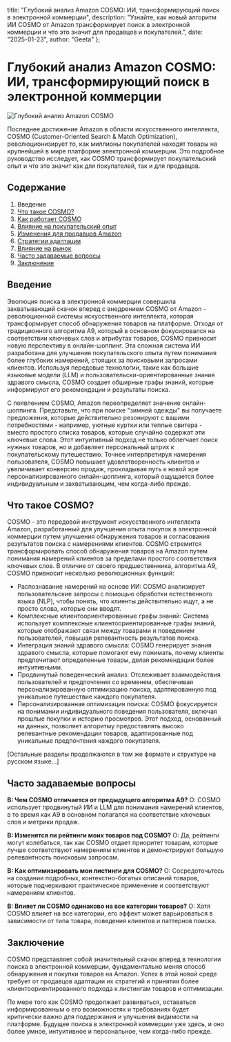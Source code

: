   title: "Глубокий анализ Amazon COSMO: ИИ, трансформирующий поиск в электронной коммерции",
  description: "Узнайте, как новый алгоритм ИИ COSMO от Amazon трансформирует поиск в электронной коммерции и что это значит для продавцов и покупателей.",
  date: "2025-01-23",
  author: "Geeta"
};

# Глубокий анализ Amazon COSMO: ИИ, трансформирующий поиск в электронной коммерции

![Глубокий анализ Amazon COSMO](/images/blog/amazon-cosmo-deep-dive.jpeg)

Последнее достижение Amazon в области искусственного интеллекта, COSMO (Customer-Oriented Search & Match Optimization), революционизирует то, как миллионы покупателей находят товары на крупнейшей в мире платформе электронной коммерции. Это подробное руководство исследует, как COSMO трансформирует покупательский опыт и что это значит как для покупателей, так и для продавцов.

## Содержание

1. Введение
2. [Что такое COSMO?](#что-такое-cosmo)
3. [Как работает COSMO](#как-работает-cosmo)
4. [Влияние на покупательский опыт](#влияние-на-покупательский-опыт)
5. [Изменения для продавцов Amazon](#изменения-для-продавцов-amazon)
6. [Стратегии адаптации](#стратегии-адаптации)
7. [Влияние на рынок](#влияние-на-рынок)
8. [Часто задаваемые вопросы](#часто-задаваемые-вопросы)
9. [Заключение](#заключение)

## Введение

Эволюция поиска в электронной коммерции совершила захватывающий скачок вперед с внедрением COSMO от Amazon - революционной системы искусственного интеллекта, которая трансформирует способ обнаружения товаров на платформе. Отходя от традиционного алгоритма A9, который в основном фокусировался на соответствии ключевых слов и атрибутах товаров, COSMO привносит новую перспективу в онлайн-шоппинг. Эта сложная система ИИ разработана для улучшения покупательского опыта путем понимания более глубоких намерений, стоящих за поисковыми запросами клиентов. Используя передовые технологии, такие как большие языковые модели (LLM) и пользовательски-ориентированные знания здравого смысла, COSMO создает обширные графы знаний, которые информируют его рекомендации и результаты поиска.

С появлением COSMO, Amazon переопределяет значение онлайн-шоппинга. Представьте, что при поиске "зимней одежды" вы получаете предложения, которые действительно резонируют с вашими потребностями - например, уютные куртки или теплые свитера - вместо простого списка товаров, которые случайно содержат эти ключевые слова. Этот интуитивный подход не только облегчает поиск нужных товаров, но и добавляет персональный штрих к покупательскому путешествию. Точнее интерпретируя намерения пользователя, COSMO повышает удовлетворенность клиентов и увеличивает конверсию продаж, прокладывая путь к новой эре персонализированного онлайн-шоппинга, который ощущается более индивидуальным и захватывающим, чем когда-либо прежде.

## Что такое COSMO?

COSMO - это передовой инструмент искусственного интеллекта Amazon, разработанный для улучшения опыта покупок в электронной коммерции путем улучшения обнаружения товаров и согласования результатов поиска с намерениями клиентов. COSMO стремится трансформировать способ обнаружения товаров на Amazon путем понимания намерений клиентов за пределами простого соответствия ключевых слов. В отличие от своего предшественника, алгоритма A9, COSMO привносит несколько революционных функций:

- Распознавание намерений на основе ИИ: COSMO анализирует пользовательские запросы с помощью обработки естественного языка (NLP), чтобы понять, что клиенты действительно ищут, а не просто слова, которые они вводят.
- Комплексные клиентоориентированные графы знаний: Система использует комплексные клиентоориентированные графы знаний, которые отображают связи между товарами и поведением пользователей, повышая релевантность результатов поиска.
- Интеграция знаний здравого смысла: COSMO генерирует знания здравого смысла, которые помогают ему понимать, почему клиенты предпочитают определенные товары, делая рекомендации более интуитивными.
- Продвинутый поведенческий анализ: Отслеживает взаимодействия пользователей и предпочтения со временем, обеспечивая персонализированную оптимизацию поиска, адаптированную под уникальное путешествие каждого покупателя.
- Персонализированная оптимизация поиска: COSMO фокусируется на понимании индивидуального поведения пользователя, включая прошлые покупки и историю просмотров. Этот подход, основанный на данных, позволяет алгоритму предоставлять высоко релевантные рекомендации товаров, адаптированные под уникальные предпочтения каждого покупателя.

[Остальные разделы продолжаются в том же формате и структуре на русском языке...]

## Часто задаваемые вопросы

**В: Чем COSMO отличается от предыдущего алгоритма A9?**
О: COSMO использует продвинутый ИИ и LLM для понимания намерений клиентов, в то время как A9 в основном полагался на соответствие ключевых слов и метрики продаж.

**В: Изменятся ли рейтинги моих товаров под COSMO?**
О: Да, рейтинги могут колебаться, так как COSMO отдает приоритет товарам, которые лучше соответствуют намерениям клиентов и демонстрируют большую релевантность поисковым запросам.

**В: Как оптимизировать мои листинги для COSMO?**
О: Сосредоточьтесь на создании подробных, контекстно-богатых описаний товаров, которые подчеркивают практическое применение и соответствуют намерениям клиентов.

**В: Влияет ли COSMO одинаково на все категории товаров?**
О: Хотя COSMO влияет на все категории, его эффект может варьироваться в зависимости от типа товара, поведения клиентов и паттернов поиска.

## Заключение

COSMO представляет собой значительный скачок вперед в технологии поиска в электронной коммерции, фундаментально меняя способ обнаружения и покупки товаров на Amazon. Успех в этой новой среде требует от продавцов адаптации их стратегий и принятия более клиентоориентированного подхода к листингам товаров и оптимизации.

По мере того как COSMO продолжает развиваться, оставаться информированным о его возможностях и требованиях будет критически важно для поддержания и улучшения видимости на платформе. Будущее поиска в электронной коммерции уже здесь, и оно более умное, интуитивное и персональное, чем когда-либо прежде.